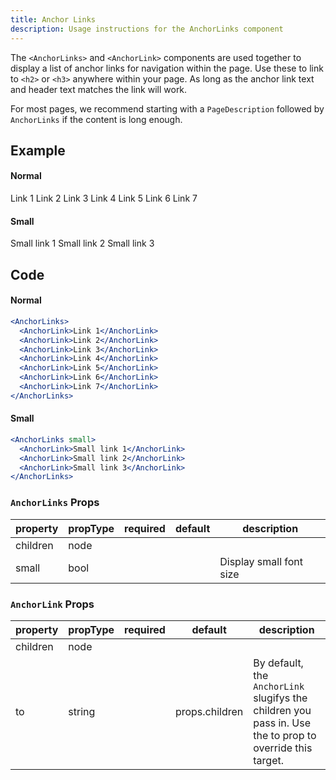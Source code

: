 ```yaml
---
title: Anchor Links
description: Usage instructions for the AnchorLinks component
---
```


<PageDescription>

The `<AnchorLinks>` and `<AnchorLink>` components are used together to display a list of anchor links for navigation within the page. Use these to link to `<h2>` or `<h3>` anywhere within your page. As long as the anchor link text and header text matches the link will work.

For most pages, we recommend starting with a `PageDescription` followed by `AnchorLinks` if the content is long enough.

</PageDescription>

## Example

#### Normal

<AnchorLinks>
  <AnchorLink>Link 1</AnchorLink>
  <AnchorLink>Link 2</AnchorLink>
  <AnchorLink>Link 3</AnchorLink>
  <AnchorLink>Link 4</AnchorLink>
  <AnchorLink>Link 5</AnchorLink>
  <AnchorLink>Link 6</AnchorLink>
  <AnchorLink>Link 7</AnchorLink>
</AnchorLinks>

#### Small

<AnchorLinks small>
  <AnchorLink>Small link 1</AnchorLink>
  <AnchorLink>Small link 2</AnchorLink>
  <AnchorLink>Small link 3</AnchorLink>
</AnchorLinks>

## Code

#### Normal

```jsx path=components/AnchorLinks/AnchorLinks.js src=https://github.com/carbon-design-system/gatsby-theme-carbon/tree/master/packages/gatsby-theme-carbon/src/components/AnchorLinks
<AnchorLinks>
  <AnchorLink>Link 1</AnchorLink>
  <AnchorLink>Link 2</AnchorLink>
  <AnchorLink>Link 3</AnchorLink>
  <AnchorLink>Link 4</AnchorLink>
  <AnchorLink>Link 5</AnchorLink>
  <AnchorLink>Link 6</AnchorLink>
  <AnchorLink>Link 7</AnchorLink>
</AnchorLinks>
```

#### Small

```jsx path=components/AnchorLinks/AnchorLinks.js src=https://github.com/carbon-design-system/gatsby-theme-carbon/tree/master/packages/gatsby-theme-carbon/src/components/AnchorLinks
<AnchorLinks small>
  <AnchorLink>Small link 1</AnchorLink>
  <AnchorLink>Small link 2</AnchorLink>
  <AnchorLink>Small link 3</AnchorLink>
</AnchorLinks>
```

### `AnchorLinks` Props

| property | propType | required | default | description             |
| -------- | -------- | -------- | ------- | ----------------------- |
| children | node     |          |         |                         |
| small    | bool     |          |         | Display small font size |

### `AnchorLink` Props

| property | propType | required | default        | description                                                                                              |
| -------- | -------- | -------- | -------------- | -------------------------------------------------------------------------------------------------------- |
| children | node     |          |                |                                                                                                          |
| to       | string   |          | props.children | By default, the `AnchorLink` slugifys the children you pass in. Use the to prop to override this target. |
